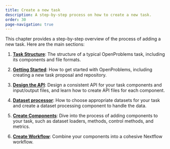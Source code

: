 ```yaml
---
title: Create a new task
description: A step-by-step process on how to create a new task.
order: 30
page-navigation: true
---
```


This chapter provides a step-by-step overview of the process of adding a new task. Here are the main sections:

1. **[Task Structure](task_structure.qmd)**: The structure of a typical OpenProblems task, including its components and file formats.

2. **[Getting Started](getting_started.qmd)**: How to get started with OpenProblems, including creating a new task proposal and repository.

3. **[Design the API](design_api.qmd)**: Design a consistent API for your task components and input/output files, and learn how to create API files for each component.

4. **[Dataset processor](dataset_processor.qmd)**: How to choose appropriate datasets for your task and create a dataset processing component to handle the data.

5. **[Create Components](create_components.qmd)**: Dive into the process of adding components to your task, such as dataset loaders, methods, control methods, and metrics.

6. **[Create Workflow](create_workflow.qmd)**: Combine your components into a cohesive Nextflow workflow.

